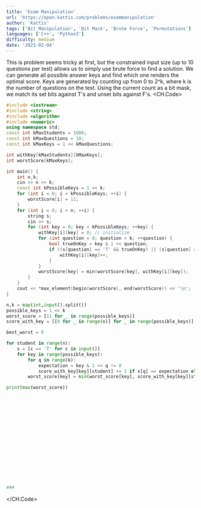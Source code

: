 ```yaml
---
title: 'Exam Manipulation'
url: 'https://open.kattis.com/problems/exammanipulation'
author: 'Kattis'
tags: ['Bit Manipulation', 'Bit Mask', 'Brute Force', 'Permutations'] 
languages: ['C++', 'Python3']
difficulty: medium
date: '2023-02-04'
---
```

This is problem seems tricky at first, but the constrained input size (up to 10 questions per test) allows us to simply use brute force to find a solution.
We can generate all possible answer keys and find which one renders the optimal score.
Keys are generated by counting up from 0 to 2^k, where k is the number of questions on the test.
Using the current count as a bit mask, we match its set bits against T's and unset bits against F's.
<CH.Code>

```cpp exam.cpp
#include <iostream>
#include <string>
#include <algorithm>
#include <numeric>
using namespace std;
const int kMaxStudents = 1000;
const int kMaxQuestions = 10;
const int kMaxKeys = 1 << kMaxQuestions;

int withKey[kMaxStudents][kMaxKeys];
int worstScore[kMaxKeys];

int main() {
    int n,k;
    cin >> n >> k;
    const int kPossibleKeys = 1 << k;
    for (int i = 0; i < kPossibleKeys; ++i) {
        worstScore[i] = 11;
    }
    for (int i = 0; i < n; ++i) {
        string s;
        cin >> s;
        for (int key = 0; key < kPossibleKeys; ++key) {
            withKey[i][key] = 0; // initialize
            for (int question = 0; question < k; ++question) {
                bool trueOnKey = key & 1 << question;
                if ((s[question] == 'T' && trueOnKey) || (s[question] == 'F' && !trueOnKey)) {
                    withKey[i][key]++;                        
                }
            }
            worstScore[key] = min(worstScore[key], withKey[i][key]);
        } 
    }
    cout << *max_element(begin(worstScore), end(worstScore)) << '\n';
}
```


```py exam.py
n,k = map(int,input().split())
possible_keys = 1 << k
worst_score = [11 for _ in range(possible_keys)]
score_with_key = [[0 for _ in range(n)] for _ in range(possible_keys)]

best_worst = 0

for student in range(n):
    s = [c == 'T' for c in input()]
    for key in range(possible_keys):
        for q in range(k):
            expectation = key & 1 << q != 0
            score_with_key[key][student] += 1 if s[q] == expectation else 0
        worst_score[key] = min(worst_score[key], score_with_key[key][student])

print(max(worst_score))


















###
```

</CH.Code>
